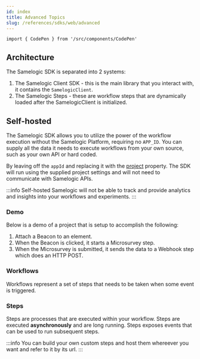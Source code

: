 ```yaml
---
id: index
title: Advanced Topics
slug: /references/sdks/web/advanced
---
```


```mdx-code-block
import { CodePen } from '/src/components/CodePen'
```

## Architecture

The Samelogic SDK is separated into 2 systems:

1. The Samelogic Client SDK - this is the main library that you interact with, it contains the `SamelogicClient`.
2. The Samelogic Steps - these are workflow steps that are dynamically loaded after the SamelogicClient is initialized.

## Self-hosted

The Samelogic SDK allows you to utilize the power of the workflow execution without the Samelogic Platform, requiring no `APP_ID`. You can supply all the data it needs to execute workflows from your own source, such as your own API or hard coded.

By leaving off the `appId` and replacing it with the [project](/references/sdks/web/reference/samelogic-js.project) property.
The SDK will run using the supplied project settings and will not need to communicate with Samelogic APIs.

:::info
Self-hosted Samelogic will not be able to track and provide analytics and insights into your workflows and experiments.
:::

### Demo

Below is a demo of a project that is setup to accomplish the following:

1. Attach a Beacon to an element.
2. When the Beacon is clicked, it starts a Microsurvey step.
3. When the Microsurvey is submitted, it sends the data to a Webhook step which does an HTTP POST.

<CodePen id="BaZKeXQ" />

### Workflows

Workflows represent a set of steps that needs to be taken when some event is triggered.

### Steps

Steps are processes that are executed within your workflow. Steps are executed **asynchronously** and are long running. Steps exposes events that can be used to run subsequent steps.

:::info
You can build your own custom steps and host them whereever you want and refer to it by its url.
:::
